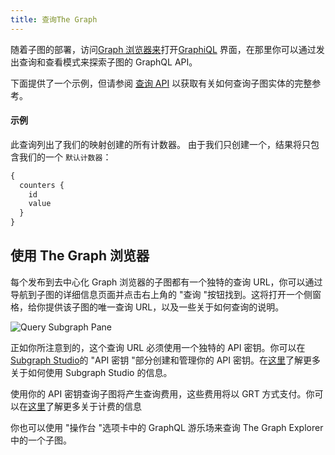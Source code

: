 ```yaml
---
title: 查询The Graph
---
```


随着子图的部署，访问[Graph 浏览器来](https://thegraph.com/explorer)打开[GraphiQL](https://github.com/graphql/graphiql) 界面，在那里你可以通过发出查询和查看模式来探索子图的 GraphQL API。

下面提供了一个示例，但请参阅 [查询 API](/querying/graphql-api) 以获取有关如何查询子图实体的完整参考。

#### 示例

此查询列出了我们的映射创建的所有计数器。 由于我们只创建一个，结果将只包含我们的一个 `默认计数器`：

```graphql
{
  counters {
    id
    value
  }
}
```

## 使用 The Graph 浏览器

每个发布到去中心化 Graph 浏览器的子图都有一个独特的查询 URL，你可以通过导航到子图的详细信息页面并点击右上角的 "查询 "按钮找到。这将打开一个侧窗格，给你提供该子图的唯一查询 URL，以及一些关于如何查询的说明。

![Query Subgraph Pane](/img/query-subgraph-pane.png)

正如你所注意到的，这个查询 URL 必须使用一个独特的 API 密钥。你可以在 [Subgraph Studio](https://thegraph.com/studio)的 "API 密钥 "部分创建和管理你的 API 密钥。在[这里](/deploying/subgraph-studio)了解更多关于如何使用 Subgraph Studio 的信息。

使用你的 API 密钥查询子图将产生查询费用，这些费用将以 GRT 方式支付。你可以在[这里](/billing)了解更多关于计费的信息

你也可以使用 "操作台 "选项卡中的 GraphQL 游乐场来查询 The Graph Explorer 中的一个子图。
